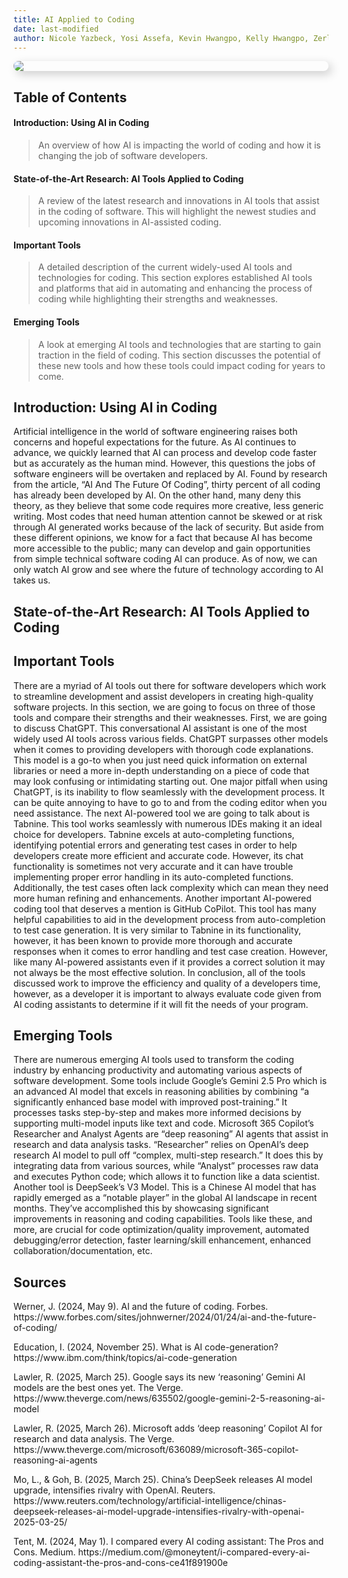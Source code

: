 ```yaml
---
title: AI Applied to Coding
date: last-modified
author: Nicole Yazbeck, Yosi Assefa, Kevin Hwangpo, Kelly Hwangpo, Zerlyne N-Simons
---
```


![](aiappliedtocoding.png){width=%50 style="border-radius: 15px; box-shadow: 5px 5px 15px rgba(0, 0, 0, 0.2); display: block; margin: auto;"}

## Table of Contents

#### Introduction: Using AI in Coding

> An overview of how AI is impacting the world of coding and how it is changing the job of software developers.

#### State-of-the-Art Research: AI Tools Applied to Coding

> A review of the latest research and innovations in AI tools that assist in the coding of software. This will highlight the newest studies and upcoming innovations in AI-assisted coding.


#### Important Tools

> A detailed description of the current widely-used AI tools and technologies for coding. This section explores established AI tools and platforms that aid in automating and enhancing the process of coding while highlighting their strengths and weaknesses.

#### Emerging Tools

> A look at emerging AI tools and technologies that are starting to gain traction in the field of coding. This section discusses the potential of these new tools and how these tools could impact coding for years to come.

<div class="page-break"></div>

## Introduction: Using AI in Coding
Artificial intelligence in the world of software engineering raises both concerns and hopeful expectations for the future. As AI continues to advance, we quickly learned that AI can process and develop code faster but as accurately as the human mind. However, this questions the jobs of software engineers will be overtaken and replaced by AI. Found by research from the article, “AI And The Future Of Coding”, thirty percent of all coding has already been developed by AI. On the other hand, many deny this theory, as they believe that some code requires more creative, less generic writing. Most codes that need human attention cannot be skewed or at risk through AI generated works because of the lack of security. But aside from these different opinions, we know for a fact that because AI has become more accessible to the public; many can develop and gain opportunities from simple technical software coding AI can produce. As of now, we can only watch AI grow and see where the future of technology according to AI takes us.

## State-of-the-Art Research: AI Tools Applied to Coding


<div class="page-break"></div>

## Important Tools
There are a myriad of AI tools out there for software developers which work to streamline development and assist developers in creating high-quality software projects. In this section, we are going to focus on three of those tools and compare their strengths and their weaknesses. First, we are going to discuss ChatGPT. This conversational AI assistant is one of the most widely used AI tools across various fields. ChatGPT surpasses other models when it comes to providing developers with thorough code explanations. This model is a go-to when you just need quick information on external libraries or need a more in-depth understanding on a piece of code that may look confusing or intimidating starting out. One major pitfall when using ChatGPT, is its inability to flow seamlessly with the development process. It can be quite annoying to have to go to and from the coding editor when you need assistance. The next AI-powered tool we are going to talk about is Tabnine. This tool works seamlessly with numerous IDEs making it an ideal choice for developers. Tabnine excels at auto-completing functions, identifying potential errors and generating test cases in order to help developers create more efficient and accurate code. However, its chat functionality is sometimes not very accurate and it can have trouble implementing proper error handling in its auto-completed functions. Additionally, the test cases often lack complexity which can mean they need more human refining and enhancements. Another important AI-powered coding tool that deserves a mention is GitHub CoPilot. This tool has many helpful capabilities to aid in the development process from auto-completion to test case generation. It is very similar to Tabnine in its functionality, however, it has been known to provide more thorough and accurate responses when it comes to error handling and test case creation. However, like many AI-powered assistants even if it provides a correct solution it may not always be the most effective solution. In conclusion, all of the tools discussed work to improve the efficiency and quality of a developers time, however, as a developer it is important to always evaluate code given from AI coding assistants to determine if it will fit the needs of your program.

## Emerging Tools
There are numerous emerging AI tools used to transform the coding industry by enhancing productivity and automating various aspects of software development. Some tools include Google’s Gemini 2.5 Pro which is an advanced AI model that excels in reasoning abilities by combining “a significantly enhanced base model with improved post-training.” It processes tasks step-by-step and makes more informed decisions by supporting multi-model inputs like text and code. Microsoft 365 Copilot’s Researcher and Analyst Agents are “deep reasoning” AI agents that assist in research and data analysis tasks. “Researcher” relies on OpenAI’s deep research AI model to pull off “complex, multi-step research.” It does this by integrating data from various sources, while “Analyst” processes raw data and executes Python code; which allows it to function like a data scientist. Another tool is DeepSeek’s V3 Model. This is a Chinese AI model that has rapidly emerged as a “notable player” in the global AI landscape in recent months. They’ve accomplished this by showcasing significant improvements in reasoning and coding capabilities. Tools like these, and more, are crucial for code optimization/quality improvement, automated debugging/error detection, faster learning/skill enhancement, enhanced collaboration/documentation, etc.

<div class="page-break"></div>

## Sources

Werner, J. (2024, May 9). AI and the future of coding. Forbes. https://www.forbes.com/sites/johnwerner/2024/01/24/ai-and-the-future-of-coding/

Education, I. (2024, November 25). What is AI code-generation? https://www.ibm.com/think/topics/ai-code-generation

Lawler, R. (2025, March 25). Google says its new ‘reasoning’ Gemini AI models are the best ones yet. The Verge. https://www.theverge.com/news/635502/google-gemini-2-5-reasoning-ai-model​

Lawler, R. (2025, March 26). Microsoft adds ‘deep reasoning’ Copilot AI for research and data analysis. The Verge. https://www.theverge.com/microsoft/636089/microsoft-365-copilot-reasoning-ai-agents

Mo, L., & Goh, B. (2025, March 25). China's DeepSeek releases AI model upgrade, intensifies rivalry with OpenAI. Reuters. https://www.reuters.com/technology/artificial-intelligence/chinas-deepseek-releases-ai-model-upgrade-intensifies-rivalry-with-openai-2025-03-25/​

Tent, M. (2024, May 1). I compared every AI coding assistant: The Pros and Cons. Medium. https://medium.com/@moneytent/i-compared-every-ai-coding-assistant-the-pros-and-cons-ce41f891900e 


